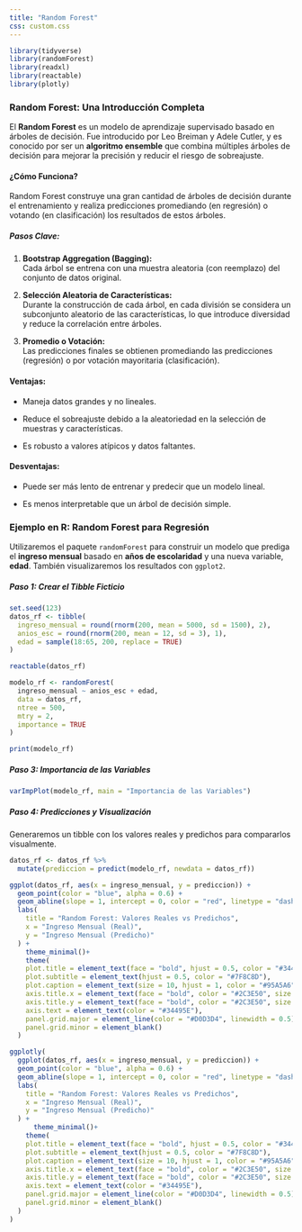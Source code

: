 ---
title: "Random Forest"
css: custom.css
---

```{r}
library(tidyverse)
library(randomForest)
library(readxl)
library(reactable)
library(plotly)
```

### Random Forest: Una Introducción Completa

El **Random Forest** es un modelo de aprendizaje supervisado basado en árboles de decisión. Fue introducido por Leo Breiman y Adele Cutler, y es conocido por ser un **algoritmo ensemble** que combina múltiples árboles de decisión para mejorar la precisión y reducir el riesgo de sobreajuste.

#### ¿Cómo Funciona?

Random Forest construye una gran cantidad de árboles de decisión durante el entrenamiento y realiza predicciones promediando (en regresión) o votando (en clasificación) los resultados de estos árboles.

##### Pasos Clave:

1.  **Bootstrap Aggregation (Bagging):**\
    Cada árbol se entrena con una muestra aleatoria (con reemplazo) del conjunto de datos original.

2.  **Selección Aleatoria de Características:**\
    Durante la construcción de cada árbol, en cada división se considera un subconjunto aleatorio de las características, lo que introduce diversidad y reduce la correlación entre árboles.

3.  **Promedio o Votación:**\
    Las predicciones finales se obtienen promediando las predicciones (regresión) o por votación mayoritaria (clasificación).

#### Ventajas:

-   Maneja datos grandes y no lineales.

-   Reduce el sobreajuste debido a la aleatoriedad en la selección de muestras y características.

-   Es robusto a valores atípicos y datos faltantes.

#### Desventajas:

-   Puede ser más lento de entrenar y predecir que un modelo lineal.

-   Es menos interpretable que un árbol de decisión simple.

### Ejemplo en R: Random Forest para Regresión

Utilizaremos el paquete `randomForest` para construir un modelo que prediga el **ingreso mensual** basado en **años de escolaridad** y una nueva variable, **edad**. También visualizaremos los resultados con `ggplot2`.

##### Paso 1: Crear el Tibble Ficticio

```{r}
set.seed(123)
datos_rf <- tibble(
  ingreso_mensual = round(rnorm(200, mean = 5000, sd = 1500), 2),
  anios_esc = round(rnorm(200, mean = 12, sd = 3), 1),
  edad = sample(18:65, 200, replace = TRUE)
)

reactable(datos_rf)
```

```{r}
modelo_rf <- randomForest(
  ingreso_mensual ~ anios_esc + edad,
  data = datos_rf,
  ntree = 500,  
  mtry = 2,   
  importance = TRUE  
)

print(modelo_rf)

```

##### Paso 3: Importancia de las Variables

```{r}
varImpPlot(modelo_rf, main = "Importancia de las Variables")
```

##### Paso 4: Predicciones y Visualización

Generaremos un tibble con los valores reales y predichos para compararlos visualmente.

```{r}
datos_rf <- datos_rf %>%
  mutate(prediccion = predict(modelo_rf, newdata = datos_rf))

ggplot(datos_rf, aes(x = ingreso_mensual, y = prediccion)) +
  geom_point(color = "blue", alpha = 0.6) +
  geom_abline(slope = 1, intercept = 0, color = "red", linetype = "dashed") +
  labs(
    title = "Random Forest: Valores Reales vs Predichos",
    x = "Ingreso Mensual (Real)",
    y = "Ingreso Mensual (Predicho)"
  ) +
    theme_minimal()+
    theme(
    plot.title = element_text(face = "bold", hjust = 0.5, color = "#34495E", size = 12),
    plot.subtitle = element_text(hjust = 0.5, color = "#7F8C8D"),
    plot.caption = element_text(size = 10, hjust = 1, color = "#95A5A6"),
    axis.title.x = element_text(face = "bold", color = "#2C3E50", size = 12),
    axis.title.y = element_text(face = "bold", color = "#2C3E50", size = 12),
    axis.text = element_text(color = "#34495E"),
    panel.grid.major = element_line(color = "#D0D3D4", linewidth = 0.5),
    panel.grid.minor = element_blank()
  )

```

```{r}
ggplotly(
  ggplot(datos_rf, aes(x = ingreso_mensual, y = prediccion)) +
  geom_point(color = "blue", alpha = 0.6) +
  geom_abline(slope = 1, intercept = 0, color = "red", linetype = "dashed") +
  labs(
    title = "Random Forest: Valores Reales vs Predichos",
    x = "Ingreso Mensual (Real)",
    y = "Ingreso Mensual (Predicho)"
  ) +
      theme_minimal()+
    theme(
    plot.title = element_text(face = "bold", hjust = 0.5, color = "#34495E", size = 12),
    plot.subtitle = element_text(hjust = 0.5, color = "#7F8C8D"),
    plot.caption = element_text(size = 10, hjust = 1, color = "#95A5A6"),
    axis.title.x = element_text(face = "bold", color = "#2C3E50", size = 12),
    axis.title.y = element_text(face = "bold", color = "#2C3E50", size = 12),
    axis.text = element_text(color = "#34495E"),
    panel.grid.major = element_line(color = "#D0D3D4", linewidth = 0.5),
    panel.grid.minor = element_blank()
  )
)
```
